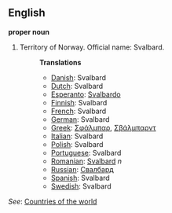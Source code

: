 ==English==

'''proper noun'''

# Territory of Norway. Official name: Svalbard.
#:'''Translations'''
#:*[[Danish]]: Svalbard
#:*[[Dutch]]: Svalbard
#:*[[Esperanto]]: [[Svalbardo]]
#:*[[Finnish]]: Svalbard
#:*[[French]]: Svalbard
#:*[[German]]: Svalbard
#:*[[Greek]]: [[Σφάλμπαρ]], [[Σβάλμπαρντ]]
#:*[[Italian]]: Svalbard
#:*[[Polish]]: Svalbard
#:*[[Portuguese]]: Svalbard
#:*[[Romanian]]: [[Svalbard]] ''n''
#:*[[Russian]]: [[Свалбард]]
#:*[[Spanish]]: Svalbard
#:*[[Swedish]]: Svalbard

''See'': [[Countries of the world]]